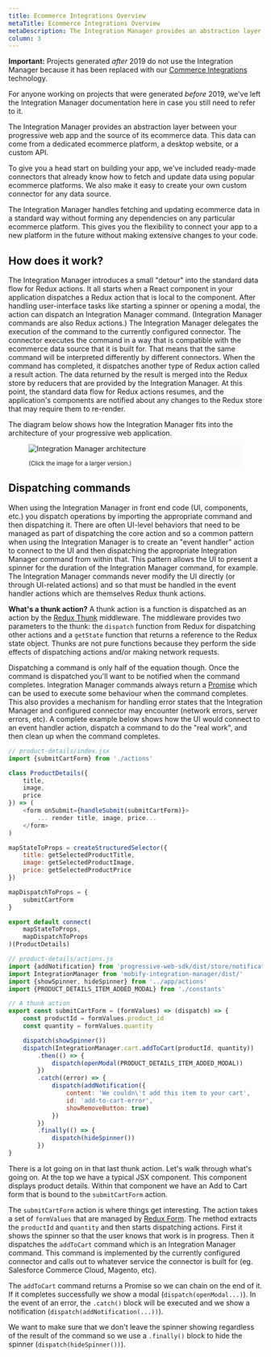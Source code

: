 ```yaml
---
title: Ecommerce Integrations Overview
metaTitle: Ecommerce Integrations Overview
metaDescription: The Integration Manager provides an abstraction layer between your progressive web app and the source of its ecommerce data. This data can come from a dedicated ecommerce platform, a desktop website, or a custom API.
column: 3
---
```

<Callout type="warning">

**Important:** Projects generated _after_ 2019 do not use the Integration Manager because it has been replaced with our [Commerce Integrations](../../apis-and-sdks/commerce-integrations/overview) technology.

For anyone working on projects that were generated _before_ 2019, we've left the Integration Manager documentation here in case you still need to refer to it.
</Callout>

The Integration Manager provides an abstraction layer between your progressive
web app and the source of its ecommerce data. This data can come from a
dedicated ecommerce platform, a desktop website, or a custom API.

To give you a head start on building your app, we've included ready-made
connectors that already know how to fetch and update data using popular
ecommerce platforms. We also make it easy to create your own custom connector
for any data source.

The Integration Manager handles fetching and updating ecommerce data in a
standard way without forming any dependencies on any particular ecommerce
platform. This gives you the flexibility to connect your app to a new platform
in the future without making extensive changes to your code.

## How does it work?

The Integration Manager introduces a small "detour" into the standard data flow
for Redux actions. It all starts when a React component in your application
dispatches a Redux action that is local to the component. After handling
user-interface tasks like starting a spinner or opening a modal, the action can
dispatch an Integration Manager command. (Integration Manager commands are also
Redux actions.) The Integration Manager delegates the execution of the command
to the currently configured connector. The connector executes the command in a
way that is compatible with the ecommerce data source that it is built for. That
means that the same command will be interpreted differently by different
connectors. When the command has completed, it dispatches another type of Redux
action called a result action. The data returned by the result is merged into
the Redux store by reducers that are provided by the Integration Manager. At
this point, the standard data flow for Redux actions resumes, and the
application's components are notified about any changes to the Redux store that
may require them to re-render.

The diagram below shows how the Integration Manager fits into the architecture
of your progressive web application.

<figure class="u-text-align-center" style="background-color: #fafafa; max-width: 600px">

  ![Integration Manager
  architecture](images/mobify-backend-analyticsmanager_complexdiagram_june2017_1085.png)
  <figcaption><small>(Click the image for a larger version.)</small></figcaption>

</figure>

## Dispatching commands

When using the Integration Manager in front end code (UI, components, etc.) you
dispatch operations by importing the appropriate command and then dispatching
it. There are often UI-level behaviors that need to be managed as part of
dispatching the core action and so a common pattern when using the Integration
Manager is to create an "event handler" action to connect to the UI and then
dispatching the appropriate Integration Manager command from within that. This
pattern allows the UI to present a spinner for the duration of the Integration
Manager command, for example. The Integration Manager commands never modify the
UI directly (or through UI-related actions) and so that must be handled in the
event handler actions which are themselves Redux thunk actions.

<Callout type="info">

**What's a thunk action?** A thunk action is a function is dispatched as an action by the [Redux Thunk](https://github.com/reduxjs/redux-thunk) middleware. The middleware provides two parameters
to the thunk: the `dispatch` function from Redux for dispatching other actions and a
`getState` function that returns a reference to the Redux state object. Thunks
are not pure functions because they perform the side effects of dispatching actions and/or making network requests.
</Callout>

Dispatching a command is only half of the equation though. Once the command is
dispatched you'll want to be notified when the command completes. Integration
Manager commands always return a
[Promise](https://developer.mozilla.org/en/docs/Web/JavaScript/Reference/Global_Objects/Promise)
which can be used to execute some behaviour when the command completes. This
also provides a mechanism for handling error states that the Integration Manager
and configured connector may encounter (network errors, server errors, etc). A
complete example below shows how the UI would connect to an event handler
action, dispatch a command to do the "real work", and then clean up when the
command completes.

```js
// product-details/index.jsx
import {submitCartForm} from './actions'

class ProductDetails({
    title,
    image,
    price
}) => (
    <form onSubmit={handleSubmit(submitCartForm)}>
        ... render title, image, price...
    </form>
)

mapStateToProps = createStructuredSelector({
    title: getSelectedProductTitle,
    image: getSelectedProductImage,
    price: getSelectedProductPrice
})

mapDispatchToProps = {
    submitCartForm
}

export default connect(
    mapStateToProps,
    mapDispatchToProps
)(ProductDetails)

// product-details/actions.js
import {addNotification} from 'progressive-web-sdk/dist/store/notifications/actions'
import IntegrationManager from 'mobify-integration-manager/dist/'
import {showSpinner, hideSpinner} from '../app/actions'
import {PRODUCT_DETAILS_ITEM_ADDED_MODAL} from './constants'

// A thunk action
export const submitCartForm = (formValues) => (dispatch) => {
    const productId = formValues.product_id
    const quantity = formValues.quantity

    dispatch(showSpinner())
    dispatch(IntegrationManager.cart.addToCart(productId, quantity))
        .then(() => {
            dispatch(openModal(PRODUCT_DETAILS_ITEM_ADDED_MODAL))
        })
        .catch((error) => {
            dispatch(addNotification({
                content: 'We couldn\'t add this item to your cart',
                id: 'add-to-cart-error',
                showRemoveButton: true)
            })
        })
        .finally(() => {
            dispatch(hideSpinner())
        })
}
```

There is a lot going on in that last thunk action. Let's walk through what's
going on. At the top we have a typical JSX component. This component displays
product details. Within that component we have an Add to Cart form that is bound
to the `submitCartForm` action.

The `submitCartForm` action is where things get interesting. The action takes a
set of `formValues` that are managed by [Redux Form](https://redux-form.com).
The method extracts the `productId` and `quantity` and then starts dispatching
actions. First it shows the spinner so that the user knows that work is in
progress. Then it dispatches the `addToCart` command which is an Integration
Manager command. This command is implemented by the currently configured
connector and calls out to whatever service the connector is built for (eg.
Salesforce Commerce Cloud, Magento, etc).

The `addToCart` command returns a Promise so we can chain on the end of it. If
it completes successfully we show a modal (`dispatch(openModal...)`). In the
event of an error, the `.catch()` block will be executed and we show a
notification (`dispatch(addNotification(...))`).

We want to make sure that we don't leave the spinner showing regardless of the
result of the command so we use a `.finally()` block to hide the spinner
(`dispatch(hideSpinner())`).
